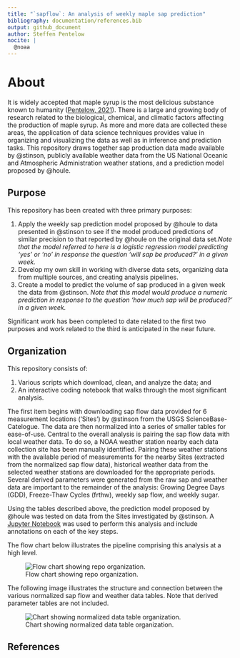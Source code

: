 ```yaml
---
title: "`sapflow`: An analysis of weekly maple sap prediction"
bibliography: documentation/references.bib
output: github_document
author: Steffen Pentelow
nocite: | 
  @noaa
---
```


# About

It is widely accepted that maple syrup is the most delicious substance known to humanity ([Pentelow, 2021](https://github.com/spentelow/sapflow)). There is a large and growing body of research related to the biological, chemical, and climatic factors affecting the production of maple syrup. As more and more data are collected these areas, the application of data science techniques provides value in organizing and visualizing the data as well as in inference and prediction tasks. This repository draws together sap production data made available by @stinson, publicly available weather data from the US National Oceanic and Atmospheric Administration weather stations, and a prediction model proposed by @houle.

## Purpose

This repository has been created with three primary purposes:

1.  Apply the weekly sap prediction model proposed by @houle to data presented in @stinson to see if the model produced predictions of similar precision to that reported by @houle on the original data set.*Note that the model referred to here is a logistic regression model predicting 'yes' or 'no' in response the question 'will sap be produced?' in a given week.*
2.  Develop my own skill in working with diverse data sets, organizing data from multiple sources, and creating analysis pipelines.
3.  Create a model to predict the volume of sap produced in a given week the data from @stinson. *Note that this model would produce a numeric prediction in response to the question 'how much sap will be produced?' in a given week.*

Significant work has been completed to date related to the first two purposes and work related to the third is anticipated in the near future.

## Organization

This repository consists of:

1. Various scripts which download, clean, and analyze the data; and
1. An interactive coding notebook that walks through the most significant analysis.

The first item begins with downloading sap flow data provided for 6 measurement locations ('Sites') by @stinson from the USGS ScienceBase-Catelogue.  The data are then normalized into a series of smaller tables for ease-of-use.  Central to the overall analysis is pairing the sap flow data with local weather data.  To do so, a NOAA weather station nearby each data collection site has been manually identified.  Pairing these weather stations with the available period of measurements for the nearby Sites (extracted from the normalized sap flow data), historical weather data from the selected weather stations are downloaded for the appropriate periods.  Several derived parameters were generated from the raw sap and weather data are important to the remainder of the analysis: Growing Degree Days (GDD), Freeze-Thaw Cycles (frthw), weekly sap flow, and weekly sugar.

Using the tables described above, the prediction model proposed by @houle was tested on data from the Sites investigated by @stinson.  A [Jupyter Notebook](documentation/weekly_analysis.ipynb) was used to perform this analysis and include annotations on each of the key steps.

The flow chart below illustrates the pipeline comprising this analysis at a high level.

![Flow chart showing repo organization.](documentation/img/Sapflow_org.svg)

The following image illustrates the structure and connection between the various normalized sap flow and weather data tables.  Note that derived parameter tables are not included.

![Chart showing normalized data table organization.](documentation/img/norm_tables.svg)

## References
